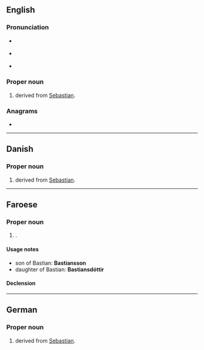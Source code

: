 {{also|bastian}}

==English==

===Pronunciation===
* {{a|RP}} {{IPA|/ˈbæsti.ən/|lang=en}}
* {{a|US}} {{IPA|/ˈbæsti.ən/|/ˈbæstʃən/|lang=en}}
* {{homophones|lang=en|bastion}}

===Proper noun===
{{en-proper noun}}

# {{given name|male|from=Ancient Greek}} derived from [[Sebastian]].

===Anagrams===
* {{l|en|abstain}}

----

==Danish==

===Proper noun===
{{da-proper noun}}

# {{given name|male|lang=da}} derived from [[Sebastian]].

----

==Faroese==

===Proper noun===
{{head|fo|proper noun|g=m}}

# {{given name|male|lang=fo}}.

====Usage notes====
* son of Bastian: '''Bastiansson'''
* daughter of Bastian: '''Bastiansdóttir'''

====Declension====
{{fo-decl-proper-noun-s-indef|Bastian|Bastian|Bastiani|Bastians}}

----

==German==

===Proper noun===
{{head|de|proper noun}}

# {{given name|male|lang=de}} derived from [[Sebastian]].